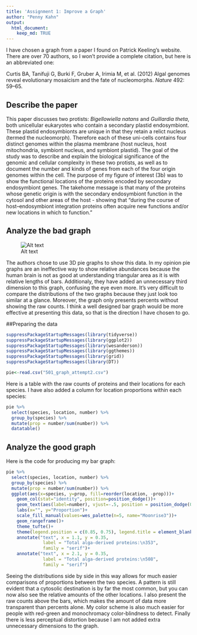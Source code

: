 ```yaml
---
title: 'Assignment 1: Improve a Graph'
author: "Penny Kahn"
output: 
  html_document:
    keep_md: TRUE
---
```


I have chosen a graph from a paper I found on Patrick Keeling's website. There are over 70 authors, so I won't provide a complete citation, but here is an abbreviated one:

Curtis BA, Tanifuji G, Burki F, Gruber A, Irimia M, et al. (2012) Algal genomes reveal evolutionary mosaicism and the fate of nucleomorphs. _Nature_ 492: 59–65.


## Describe the paper
This paper discusses two protists: _Bigellowiella natans_ and _Guillardia theta_, both unicellular eukaryotes who contain a secondary plastid endosymbiont. These plastid endosymbionts are unique in that they retain a relict nucleus (termed the nucleomorph). Therefore each of these uni-cells contains four distinct genomes within the plasma membrane (host nucleus, host mitochondria, symbiont nucleus, and symbiont plastid). The goal of the study was to describe and explain the biological significance of the genomic and cellular complexity in these two protists, as well as to document the number and kinds of genes from each of the four origin genomes within the cell. The purpose of my figure of interest (3b) was to show the functional locations of the proteins encoded by secondary endosymbiont genes. The takehome message is that many of the proteins whose genetic origin is with the secondary endosymbiont function in the cytosol and other areas of the host - showing that
"during the course of host–endosymbiont integration proteins often acquire new functions and/or new locations in which to function." 

## Analyze the bad graph

![Alt text](~/Documents/git_docs/Biol501/pat_graph2.png)

The authors chose to use 3D pie graphs to show this data. In my opinion pie graphs are an ineffective way to show relative abundances because the human brain is not as good at understanding triangular area as it is with relative lengths of bars. Additionaly, they have added an unnecessary third dimension to this graph, confusing the eye even more. It's very difficult to compare the distributions of the two graphs because they just look too similar at a glance. Moreover, the graph only presents percents without showing the raw counts. I think a well designed bar graph would be more effective at presenting this data, so that is the direction I have chosen to go.

##Preparing the data
```r
suppressPackageStartupMessages(library(tidyverse))
suppressPackageStartupMessages(library(ggplot2))
suppressPackageStartupMessages(library(wesanderson))
suppressPackageStartupMessages(library(ggthemes))
suppressPackageStartupMessages(library(grid))
suppressPackageStartupMessages(library(DT))
```
```r
pie<-read.csv("501_graph_attempt2.csv")
```

Here is a table with the raw counts of proteins and their locations for each species. I have also added a column for location proportions within each species:

```r
pie %>% 
  select(species, location, number) %>% 
  group_by(species) %>% 
  mutate(prop = number/sum(number)) %>% 
  datatable()
```

## Analyze the good graph
Here is the code for producing my bar graph:
```r
pie %>%
  select(species, location, number) %>%
  group_by(species) %>%
  mutate(prop = number/sum(number)) %>%
  ggplot(aes(x=species, y=prop, fill=reorder(location, -prop)))+
    geom_col(stat="identity", position=position_dodge())+
    geom_text(aes(label=number), vjust=-.5, position = position_dodge(0.9), size=3.5)+
    labs(x="", y="Proportion")+
    scale_fill_manual(values=wes_palette(n=5, name="Moonrise3"))+
    geom_rangeframe()+
    theme_tufte()+
    theme(legend.position = c(0.85, 0.75), legend.title = element_blank(), axis.text.x=element_text(size=14, face="italic", color="black"), axis.title = element_text(size=12))+
    annotate("text", x = 1.1, y = 0.35,
              label = "Total alga-derived proteins:\n353",
              family = "serif")+
    annotate("text", x = 2.1, y = 0.35,
              label = "Total alga-derived proteins:\n508",
              family = "serif")
```

Seeing the distributions side by side in this way allows for much easier comparisons of proportions between the two species. A pattern is still evident that a cytosolic destination is by far the most common, but you can now also see the relative amounts of the other locations. I also present the raw counts above the bars, which makes the amount of data more transparent than percents alone. My color scheme is also much easier for people with red-green and monochromacy color-blindness to detect. Finally there is less perceptual distortion because I am not added extra unnecessary dimensions to the graph.